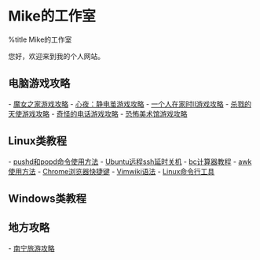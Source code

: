 = Mike的工作室 =
%title Mike的工作室

您好，欢迎来到我的个人网站。

== 电脑游戏攻略 ==
- [[魔女之家游戏攻略]]
- [[心夜：静电茧游戏攻略]]
- [[一个人在家时II游戏攻略]]
- [[杀戮的天使游戏攻略]]
- [[奇怪的电话游戏攻略]]
- [[恐怖美术馆游戏攻略]]

== Linux类教程 ==
- [[pushd和popd命令使用方法]]
- [[Ubuntu远程ssh延时关机]]
- [[bc计算器教程]]
- [[awk使用方法]]
- [[Chrome浏览器快捷键]]
- [[Vimwiki语法]]
- [[Linux命令行工具]]

== Windows类教程 ==

== 地方攻略 ==
- [[南宁旅游攻略]]
